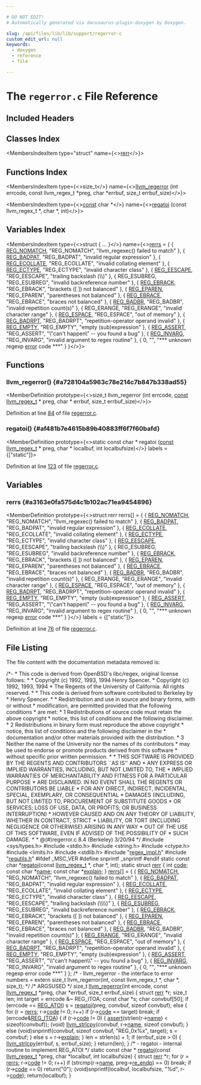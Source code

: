 ```yaml
---

# DO NOT EDIT!
# Automatically generated via docusaurus-plugin-doxygen by Doxygen.

slug: /api/files/lib/lib/support/regerror-c
custom_edit_url: null
keywords:
  - doxygen
  - reference
  - file

---
```





# The `regerror.c` File Reference

<DoxygenPage pluginConfig={pluginConfig}>



## Included Headers

<IncludesList>
<IncludesListItem
  filePath="sys/types.h"
  permalink=""
  isLocal="false" />
<IncludesListItem
  filePath="stdio.h"
  permalink=""
  isLocal="false" />
<IncludesListItem
  filePath="string.h"
  permalink=""
  isLocal="false" />
<IncludesListItem
  filePath="ctype.h"
  permalink=""
  isLocal="false" />
<IncludesListItem
  filePath="limits.h"
  permalink=""
  isLocal="false" />
<IncludesListItem
  filePath="stdlib.h"
  permalink=""
  isLocal="false" />
<IncludesListItem
  filePath="regex_impl.h"
  permalink="/docs/api/files/lib/lib/support/regex-impl-h"
  isLocal="true" />
<IncludesListItem
  filePath="regutils.h"
  permalink="/docs/api/files/lib/lib/support/regutils-h"
  isLocal="true" />
</IncludesList>

## Classes Index

<MembersIndex>

<MembersIndexItem
  type="struct"
  name={<><a href="/docs/api/structs/rerr">rerr</a></>}>
</MembersIndexItem>

</MembersIndex>

## Functions Index

<MembersIndex>

<MembersIndexItem
  type={<>size&#95;t</>}
  name={<><a href="#a728104a5963c78e214c7b847b338ad55">llvm&#95;regerror</a> (int errcode, const llvm&#95;regex&#95;t &#42;preg, char &#42;errbuf, size&#95;t errbuf&#95;size)</>}>
</MembersIndexItem>

<MembersIndexItem
  type={<><a href="/docs/api/files/lib/lib/target/lib/target/aarch64/aarch64promoteconstant-cpp/#a90f8350fecae261c25be85d38b451bff">const</a> char &#42;</>}
  name={<><a href="#af481b7e4615b89b40883ff6f7f60bafd">regatoi</a> (const llvm&#95;regex&#95;t &#42;, char &#42;, int)</>}>
</MembersIndexItem>

</MembersIndex>

## Variables Index

<MembersIndex>

<MembersIndexItem
  type={<>struct &#123; ... &#125;</>}
  name={<><a href="#a3163e0fa575d4c1b102ac71ea9454896">rerrs</a> = &#123;
	&#123; <a href="/docs/api/files/lib/lib/support/regex-impl-h/#a183aab34192b1bdc18a56e84759aa210">REG&#95;NOMATCH</a>,	&quot;REG&#95;NOMATCH&quot;,	&quot;llvm&#95;regexec() failed to match&quot; &#125;,
	&#123; <a href="/docs/api/files/lib/lib/support/regex-impl-h/#ad7e13616a54be821d6b686d8b2587401">REG&#95;BADPAT</a>,	&quot;REG&#95;BADPAT&quot;,	&quot;invalid regular expression&quot; &#125;,
	&#123; <a href="/docs/api/files/lib/lib/support/regex-impl-h/#ac8233bd7398fdb236c8dadf7abebb8a3">REG&#95;ECOLLATE</a>,	&quot;REG&#95;ECOLLATE&quot;,	&quot;invalid collating element&quot; &#125;,
	&#123; <a href="/docs/api/files/lib/lib/support/regex-impl-h/#a16d4f054978e6b70c2672145435a7917">REG&#95;ECTYPE</a>,	&quot;REG&#95;ECTYPE&quot;,	&quot;invalid character class&quot; &#125;,
	&#123; <a href="/docs/api/files/lib/lib/support/regex-impl-h/#a3c04bdcb329fb937154b2b47b2c0c2e0">REG&#95;EESCAPE</a>,	&quot;REG&#95;EESCAPE&quot;,	&quot;trailing backslash (\\\\)&quot; &#125;,
	&#123; REG&#95;ESUBREG,	&quot;REG&#95;ESUBREG&quot;,	&quot;invalid backreference number&quot; &#125;,
	&#123; <a href="/docs/api/files/lib/lib/support/regex-impl-h/#a1e0ef4e0e9d4b184f1b21285cee16c81">REG&#95;EBRACK</a>,	&quot;REG&#95;EBRACK&quot;,	&quot;brackets (&#91; &#93;) not balanced&quot; &#125;,
	&#123; <a href="/docs/api/files/lib/lib/support/regex-impl-h/#ad059816a7c4eb7e2193aadc66627a976">REG&#95;EPAREN</a>,	&quot;REG&#95;EPAREN&quot;,	&quot;parentheses not balanced&quot; &#125;,
	&#123; <a href="/docs/api/files/lib/lib/support/regex-impl-h/#ad0065762ae9d5301a00eddb6242f104b">REG&#95;EBRACE</a>,	&quot;REG&#95;EBRACE&quot;,	&quot;braces not balanced&quot; &#125;,
	&#123; <a href="/docs/api/files/lib/lib/support/regex-impl-h/#aa4693ad3584b57edf162fa492f85c16f">REG&#95;BADBR</a>,	&quot;REG&#95;BADBR&quot;,	&quot;invalid repetition count(s)&quot; &#125;,
	&#123; REG&#95;ERANGE,	&quot;REG&#95;ERANGE&quot;,	&quot;invalid character range&quot; &#125;,
	&#123; <a href="/docs/api/files/lib/lib/support/regex-impl-h/#ae0ee85477e8756f1cf2d7fab21e56235">REG&#95;ESPACE</a>,	&quot;REG&#95;ESPACE&quot;,	&quot;out of memory&quot; &#125;,
	&#123; <a href="/docs/api/files/lib/lib/support/regex-impl-h/#a377356d91031028d3c2d6960b6fb3ac0">REG&#95;BADRPT</a>,	&quot;REG&#95;BADRPT&quot;,	&quot;repetition-operator operand invalid&quot; &#125;,
	&#123; <a href="/docs/api/files/lib/lib/support/regex-impl-h/#ab974b0d779831c3f7ba76a70748d7e71">REG&#95;EMPTY</a>,	&quot;REG&#95;EMPTY&quot;,	&quot;empty (sub)expression&quot; &#125;,
	&#123; <a href="/docs/api/files/lib/lib/support/regex-impl-h/#a284ab151886dcb8b211f21a8a0d36d78">REG&#95;ASSERT</a>,	&quot;REG&#95;ASSERT&quot;,	&quot;\\&quot;can&#39;t happen\\&quot; -- you found a bug&quot; &#125;,
	&#123; <a href="/docs/api/files/lib/lib/support/regex-impl-h/#a5dba69255d33bbff71dc102cd9d5477e">REG&#95;INVARG</a>,	&quot;REG&#95;INVARG&quot;,	&quot;invalid argument to regex routine&quot; &#125;,
	&#123; 0,		&quot;&quot;,		&quot;&#42;&#42;&#42; unknown regexp <a href="/docs/api/files/lib/lib/debuginfo/lib/debuginfo/codeview/symbolrecordmapping-cpp/#a9cdf893c7d17e47fa1ed8bebf92a5da4">error</a> code &#42;&#42;&#42;&quot; &#125;
&#125;</>}>
</MembersIndexItem>

</MembersIndex>


<SectionDefinition>

## Functions

### llvm&#95;regerror() {#a728104a5963c78e214c7b847b338ad55}

<MemberDefinition
  prototype={<>size&#95;t llvm&#95;regerror (int errcode, <a href="/docs/api/files/lib/lib/target/lib/target/aarch64/aarch64promoteconstant-cpp/#a90f8350fecae261c25be85d38b451bff">const</a> <a href="/docs/api/files/lib/lib/support/regex-impl-h/#a14d8a63433f444e7352b4e931cf33335">llvm&#95;regex&#95;t</a> &#42; preg, char &#42; errbuf, size&#95;t errbuf_size)</>}>

Definition at line <a href="#l00084">84</a> of file <a href="/docs/api/files/lib/lib/support/regerror-c">regerror.c</a>.
</MemberDefinition>

### regatoi() {#af481b7e4615b89b40883ff6f7f60bafd}

<MemberDefinition
  prototype={<>static const char &#42; regatoi (<a href="/docs/api/files/lib/lib/target/lib/target/aarch64/aarch64promoteconstant-cpp/#a90f8350fecae261c25be85d38b451bff">const</a> <a href="/docs/api/files/lib/lib/support/regex-impl-h/#a14d8a63433f444e7352b4e931cf33335">llvm&#95;regex&#95;t</a> &#42; preg, char &#42; localbuf, int localbufsize)</>}
  labels = {["static"]}>

Definition at line <a href="#l00123">123</a> of file <a href="/docs/api/files/lib/lib/support/regerror-c">regerror.c</a>.
</MemberDefinition>

</SectionDefinition>

<SectionDefinition>

## Variables

### rerrs {#a3163e0fa575d4c1b102ac71ea9454896}

<MemberDefinition
  prototype={<>struct rerr rerrs&#91;&#93; = &#123;
	&#123; <a href="/docs/api/files/lib/lib/support/regex-impl-h/#a183aab34192b1bdc18a56e84759aa210">REG&#95;NOMATCH</a>,	&quot;REG&#95;NOMATCH&quot;,	&quot;llvm&#95;regexec() failed to match&quot; &#125;,
	&#123; <a href="/docs/api/files/lib/lib/support/regex-impl-h/#ad7e13616a54be821d6b686d8b2587401">REG&#95;BADPAT</a>,	&quot;REG&#95;BADPAT&quot;,	&quot;invalid regular expression&quot; &#125;,
	&#123; <a href="/docs/api/files/lib/lib/support/regex-impl-h/#ac8233bd7398fdb236c8dadf7abebb8a3">REG&#95;ECOLLATE</a>,	&quot;REG&#95;ECOLLATE&quot;,	&quot;invalid collating element&quot; &#125;,
	&#123; <a href="/docs/api/files/lib/lib/support/regex-impl-h/#a16d4f054978e6b70c2672145435a7917">REG&#95;ECTYPE</a>,	&quot;REG&#95;ECTYPE&quot;,	&quot;invalid character class&quot; &#125;,
	&#123; <a href="/docs/api/files/lib/lib/support/regex-impl-h/#a3c04bdcb329fb937154b2b47b2c0c2e0">REG&#95;EESCAPE</a>,	&quot;REG&#95;EESCAPE&quot;,	&quot;trailing backslash (\\\\)&quot; &#125;,
	&#123; REG&#95;ESUBREG,	&quot;REG&#95;ESUBREG&quot;,	&quot;invalid backreference number&quot; &#125;,
	&#123; <a href="/docs/api/files/lib/lib/support/regex-impl-h/#a1e0ef4e0e9d4b184f1b21285cee16c81">REG&#95;EBRACK</a>,	&quot;REG&#95;EBRACK&quot;,	&quot;brackets (&#91; &#93;) not balanced&quot; &#125;,
	&#123; <a href="/docs/api/files/lib/lib/support/regex-impl-h/#ad059816a7c4eb7e2193aadc66627a976">REG&#95;EPAREN</a>,	&quot;REG&#95;EPAREN&quot;,	&quot;parentheses not balanced&quot; &#125;,
	&#123; <a href="/docs/api/files/lib/lib/support/regex-impl-h/#ad0065762ae9d5301a00eddb6242f104b">REG&#95;EBRACE</a>,	&quot;REG&#95;EBRACE&quot;,	&quot;braces not balanced&quot; &#125;,
	&#123; <a href="/docs/api/files/lib/lib/support/regex-impl-h/#aa4693ad3584b57edf162fa492f85c16f">REG&#95;BADBR</a>,	&quot;REG&#95;BADBR&quot;,	&quot;invalid repetition count(s)&quot; &#125;,
	&#123; REG&#95;ERANGE,	&quot;REG&#95;ERANGE&quot;,	&quot;invalid character range&quot; &#125;,
	&#123; <a href="/docs/api/files/lib/lib/support/regex-impl-h/#ae0ee85477e8756f1cf2d7fab21e56235">REG&#95;ESPACE</a>,	&quot;REG&#95;ESPACE&quot;,	&quot;out of memory&quot; &#125;,
	&#123; <a href="/docs/api/files/lib/lib/support/regex-impl-h/#a377356d91031028d3c2d6960b6fb3ac0">REG&#95;BADRPT</a>,	&quot;REG&#95;BADRPT&quot;,	&quot;repetition-operator operand invalid&quot; &#125;,
	&#123; <a href="/docs/api/files/lib/lib/support/regex-impl-h/#ab974b0d779831c3f7ba76a70748d7e71">REG&#95;EMPTY</a>,	&quot;REG&#95;EMPTY&quot;,	&quot;empty (sub)expression&quot; &#125;,
	&#123; <a href="/docs/api/files/lib/lib/support/regex-impl-h/#a284ab151886dcb8b211f21a8a0d36d78">REG&#95;ASSERT</a>,	&quot;REG&#95;ASSERT&quot;,	&quot;\\&quot;can&#39;t happen\\&quot; -- you found a bug&quot; &#125;,
	&#123; <a href="/docs/api/files/lib/lib/support/regex-impl-h/#a5dba69255d33bbff71dc102cd9d5477e">REG&#95;INVARG</a>,	&quot;REG&#95;INVARG&quot;,	&quot;invalid argument to regex routine&quot; &#125;,
	&#123; 0,		&quot;&quot;,		&quot;&#42;&#42;&#42; unknown regexp <a href="/docs/api/files/lib/lib/debuginfo/lib/debuginfo/codeview/symbolrecordmapping-cpp/#a9cdf893c7d17e47fa1ed8bebf92a5da4">error</a> code &#42;&#42;&#42;&quot; &#125;
&#125;</>}
  labels = {["static"]}>

Definition at line <a href="#l00076">76</a> of file <a href="/docs/api/files/lib/lib/support/regerror-c">regerror.c</a>.
</MemberDefinition>

</SectionDefinition>

## File Listing

The file content with the documentation metadata removed is:

<ProgramListing>

<Link id="l00001" /><CodeLine lineNumber="1"><span class="doxyHighlightComment">/&#42;-</span></CodeLine>
<Link id="l00002" /><CodeLine lineNumber="2"><span class="doxyHighlightComment"> &#42; This code is derived from OpenBSD&#39;s libc/regex, original license follows:</span></CodeLine>
<Link id="l00003" /><CodeLine lineNumber="3"><span class="doxyHighlightComment"> &#42;</span></CodeLine>
<Link id="l00004" /><CodeLine lineNumber="4"><span class="doxyHighlightComment"> &#42; Copyright (c) 1992, 1993, 1994 Henry Spencer.</span></CodeLine>
<Link id="l00005" /><CodeLine lineNumber="5"><span class="doxyHighlightComment"> &#42; Copyright (c) 1992, 1993, 1994</span></CodeLine>
<Link id="l00006" /><CodeLine lineNumber="6"><span class="doxyHighlightComment"> &#42;  The Regents of the University of California.  All rights reserved.</span></CodeLine>
<Link id="l00007" /><CodeLine lineNumber="7"><span class="doxyHighlightComment"> &#42;</span></CodeLine>
<Link id="l00008" /><CodeLine lineNumber="8"><span class="doxyHighlightComment"> &#42; This code is derived from software contributed to Berkeley by</span></CodeLine>
<Link id="l00009" /><CodeLine lineNumber="9"><span class="doxyHighlightComment"> &#42; Henry Spencer.</span></CodeLine>
<Link id="l00010" /><CodeLine lineNumber="10"><span class="doxyHighlightComment"> &#42;</span></CodeLine>
<Link id="l00011" /><CodeLine lineNumber="11"><span class="doxyHighlightComment"> &#42; Redistribution and use in source and binary forms, with or without</span></CodeLine>
<Link id="l00012" /><CodeLine lineNumber="12"><span class="doxyHighlightComment"> &#42; modification, are permitted provided that the following conditions</span></CodeLine>
<Link id="l00013" /><CodeLine lineNumber="13"><span class="doxyHighlightComment"> &#42; are met:</span></CodeLine>
<Link id="l00014" /><CodeLine lineNumber="14"><span class="doxyHighlightComment"> &#42; 1 Redistributions of source code must retain the above copyright</span></CodeLine>
<Link id="l00015" /><CodeLine lineNumber="15"><span class="doxyHighlightComment"> &#42;    notice, this list of conditions and the following disclaimer.</span></CodeLine>
<Link id="l00016" /><CodeLine lineNumber="16"><span class="doxyHighlightComment"> &#42; 2 Redistributions in binary form must reproduce the above copyright</span></CodeLine>
<Link id="l00017" /><CodeLine lineNumber="17"><span class="doxyHighlightComment"> &#42;    notice, this list of conditions and the following disclaimer in the</span></CodeLine>
<Link id="l00018" /><CodeLine lineNumber="18"><span class="doxyHighlightComment"> &#42;    documentation and/or other materials provided with the distribution.</span></CodeLine>
<Link id="l00019" /><CodeLine lineNumber="19"><span class="doxyHighlightComment"> &#42; 3 Neither the name of the University nor the names of its contributors</span></CodeLine>
<Link id="l00020" /><CodeLine lineNumber="20"><span class="doxyHighlightComment"> &#42;    may be used to endorse or promote products derived from this software</span></CodeLine>
<Link id="l00021" /><CodeLine lineNumber="21"><span class="doxyHighlightComment"> &#42;    without specific prior written permission.</span></CodeLine>
<Link id="l00022" /><CodeLine lineNumber="22"><span class="doxyHighlightComment"> &#42;</span></CodeLine>
<Link id="l00023" /><CodeLine lineNumber="23"><span class="doxyHighlightComment"> &#42; THIS SOFTWARE IS PROVIDED BY THE REGENTS AND CONTRIBUTORS &#96;&#96;AS IS&#39;&#39; AND</span></CodeLine>
<Link id="l00024" /><CodeLine lineNumber="24"><span class="doxyHighlightComment"> &#42; ANY EXPRESS OR IMPLIED WARRANTIES, INCLUDING, BUT NOT LIMITED TO, THE</span></CodeLine>
<Link id="l00025" /><CodeLine lineNumber="25"><span class="doxyHighlightComment"> &#42; IMPLIED WARRANTIES OF MERCHANTABILITY AND FITNESS FOR A PARTICULAR PURPOSE</span></CodeLine>
<Link id="l00026" /><CodeLine lineNumber="26"><span class="doxyHighlightComment"> &#42; ARE DISCLAIMED.  IN NO EVENT SHALL THE REGENTS OR CONTRIBUTORS BE LIABLE</span></CodeLine>
<Link id="l00027" /><CodeLine lineNumber="27"><span class="doxyHighlightComment"> &#42; FOR ANY DIRECT, INDIRECT, INCIDENTAL, SPECIAL, EXEMPLARY, OR CONSEQUENTIAL</span></CodeLine>
<Link id="l00028" /><CodeLine lineNumber="28"><span class="doxyHighlightComment"> &#42; DAMAGES (INCLUDING, BUT NOT LIMITED TO, PROCUREMENT OF SUBSTITUTE GOODS</span></CodeLine>
<Link id="l00029" /><CodeLine lineNumber="29"><span class="doxyHighlightComment"> &#42; OR SERVICES; LOSS OF USE, DATA, OR PROFITS; OR BUSINESS INTERRUPTION)</span></CodeLine>
<Link id="l00030" /><CodeLine lineNumber="30"><span class="doxyHighlightComment"> &#42; HOWEVER CAUSED AND ON ANY THEORY OF LIABILITY, WHETHER IN CONTRACT, STRICT</span></CodeLine>
<Link id="l00031" /><CodeLine lineNumber="31"><span class="doxyHighlightComment"> &#42; LIABILITY, OR TORT (INCLUDING NEGLIGENCE OR OTHERWISE) ARISING IN ANY WAY</span></CodeLine>
<Link id="l00032" /><CodeLine lineNumber="32"><span class="doxyHighlightComment"> &#42; OUT OF THE USE OF THIS SOFTWARE, EVEN IF ADVISED OF THE POSSIBILITY OF</span></CodeLine>
<Link id="l00033" /><CodeLine lineNumber="33"><span class="doxyHighlightComment"> &#42; SUCH DAMAGE.</span></CodeLine>
<Link id="l00034" /><CodeLine lineNumber="34"><span class="doxyHighlightComment"> &#42;</span></CodeLine>
<Link id="l00035" /><CodeLine lineNumber="35"><span class="doxyHighlightComment"> &#42;  @(#)regerror.c  8.4 (Berkeley) 3/20/94</span></CodeLine>
<Link id="l00036" /><CodeLine lineNumber="36"><span class="doxyHighlightComment"> &#42;/</span></CodeLine>
<Link id="l00037" /><CodeLine lineNumber="37"></CodeLine>
<Link id="l00038" /><CodeLine lineNumber="38"><span class="doxyHighlightPreprocessor">#include &lt;sys/types.h&gt;</span></CodeLine>
<Link id="l00039" /><CodeLine lineNumber="39"><span class="doxyHighlightPreprocessor">#include &lt;stdio.h&gt;</span></CodeLine>
<Link id="l00040" /><CodeLine lineNumber="40"><span class="doxyHighlightPreprocessor">#include &lt;string.h&gt;</span></CodeLine>
<Link id="l00041" /><CodeLine lineNumber="41"><span class="doxyHighlightPreprocessor">#include &lt;ctype.h&gt;</span></CodeLine>
<Link id="l00042" /><CodeLine lineNumber="42"><span class="doxyHighlightPreprocessor">#include &lt;limits.h&gt;</span></CodeLine>
<Link id="l00043" /><CodeLine lineNumber="43"><span class="doxyHighlightPreprocessor">#include &lt;stdlib.h&gt;</span></CodeLine>
<Link id="l00044" /><CodeLine lineNumber="44"><span class="doxyHighlightPreprocessor">#include &quot;<a href="/docs/api/files/lib/lib/support/regex-impl-h">regex&#95;impl.h</a>&quot;</span></CodeLine>
<Link id="l00045" /><CodeLine lineNumber="45"></CodeLine>
<Link id="l00046" /><CodeLine lineNumber="46"><span class="doxyHighlightPreprocessor">#include &quot;<a href="/docs/api/files/lib/lib/support/regutils-h">regutils.h</a>&quot;</span></CodeLine>
<Link id="l00047" /><CodeLine lineNumber="47"></CodeLine>
<Link id="l00048" /><CodeLine lineNumber="48"><span class="doxyHighlightPreprocessor">#ifdef &#95;MSC&#95;VER</span></CodeLine>
<Link id="l00049" /><CodeLine lineNumber="49"><span class="doxyHighlightPreprocessor">#define snprintf &#95;snprintf</span></CodeLine>
<Link id="l00050" /><CodeLine lineNumber="50"><span class="doxyHighlightPreprocessor">#endif</span></CodeLine>
<Link id="l00051" /><CodeLine lineNumber="51"></CodeLine>
<Link id="l00052" /><CodeLine lineNumber="52"><span class="doxyHighlightKeyword">static</span><span class="doxyHighlight"> </span><span class="doxyHighlightKeyword">const</span><span class="doxyHighlight"> </span><span class="doxyHighlightKeywordType">char</span><span class="doxyHighlight"> &#42;<a href="#af481b7e4615b89b40883ff6f7f60bafd">regatoi</a>(</span><span class="doxyHighlightKeyword">const</span><span class="doxyHighlight"> <a href="/docs/api/files/lib/lib/support/regex-impl-h/#a14d8a63433f444e7352b4e931cf33335">llvm&#95;regex&#95;t</a> &#42;, </span><span class="doxyHighlightKeywordType">char</span><span class="doxyHighlight"> &#42;, </span><span class="doxyHighlightKeywordType">int</span><span class="doxyHighlight">);</span></CodeLine>
<Link id="l00053" /><CodeLine lineNumber="53"></CodeLine>
<Link id="l00054" /><CodeLine lineNumber="54" lineLink="/docs/api/structs/rerr"><span class="doxyHighlightKeyword">static</span><span class="doxyHighlight"> </span><span class="doxyHighlightKeyword">struct </span><span class="doxyHighlight"><a href="/docs/api/structs/rerr">rerr</a> &#123;</span></CodeLine>
<Link id="l00055" /><CodeLine lineNumber="55" lineLink="/docs/api/structs/rerr/#a0bbc574398805ac6226a74745d8a8215"><span class="doxyHighlight">  </span><span class="doxyHighlightKeywordType">int</span><span class="doxyHighlight"> <a href="/docs/api/structs/rerr/#a0bbc574398805ac6226a74745d8a8215">code</a>;</span></CodeLine>
<Link id="l00056" /><CodeLine lineNumber="56" lineLink="/docs/api/structs/rerr/#a2f69e340c9f6404032c5f9d5ea84245b"><span class="doxyHighlight">  </span><span class="doxyHighlightKeyword">const</span><span class="doxyHighlight"> </span><span class="doxyHighlightKeywordType">char</span><span class="doxyHighlight"> &#42;<a href="/docs/api/structs/rerr/#a2f69e340c9f6404032c5f9d5ea84245b">name</a>;</span></CodeLine>
<Link id="l00057" /><CodeLine lineNumber="57" lineLink="/docs/api/structs/rerr/#a00db6e0c7d6449af27fff2afdb4155ea"><span class="doxyHighlight">  </span><span class="doxyHighlightKeyword">const</span><span class="doxyHighlight"> </span><span class="doxyHighlightKeywordType">char</span><span class="doxyHighlight"> &#42;<a href="/docs/api/structs/rerr/#a00db6e0c7d6449af27fff2afdb4155ea">explain</a>;</span></CodeLine>
<Link id="l00058" /><CodeLine lineNumber="58"><span class="doxyHighlight">&#125; <a href="#a3163e0fa575d4c1b102ac71ea9454896">rerrs</a>&#91;&#93; = &#123;</span></CodeLine>
<Link id="l00059" /><CodeLine lineNumber="59"><span class="doxyHighlight">  &#123; <a href="/docs/api/files/lib/lib/support/regex-impl-h/#a183aab34192b1bdc18a56e84759aa210">REG&#95;NOMATCH</a>,  </span><span class="doxyHighlightStringLiteral">&quot;REG&#95;NOMATCH&quot;</span><span class="doxyHighlight">,  </span><span class="doxyHighlightStringLiteral">&quot;llvm&#95;regexec() failed to match&quot;</span><span class="doxyHighlight"> &#125;,</span></CodeLine>
<Link id="l00060" /><CodeLine lineNumber="60"><span class="doxyHighlight">  &#123; <a href="/docs/api/files/lib/lib/support/regex-impl-h/#ad7e13616a54be821d6b686d8b2587401">REG&#95;BADPAT</a>, </span><span class="doxyHighlightStringLiteral">&quot;REG&#95;BADPAT&quot;</span><span class="doxyHighlight">, </span><span class="doxyHighlightStringLiteral">&quot;invalid regular expression&quot;</span><span class="doxyHighlight"> &#125;,</span></CodeLine>
<Link id="l00061" /><CodeLine lineNumber="61"><span class="doxyHighlight">  &#123; <a href="/docs/api/files/lib/lib/support/regex-impl-h/#ac8233bd7398fdb236c8dadf7abebb8a3">REG&#95;ECOLLATE</a>, </span><span class="doxyHighlightStringLiteral">&quot;REG&#95;ECOLLATE&quot;</span><span class="doxyHighlight">, </span><span class="doxyHighlightStringLiteral">&quot;invalid collating element&quot;</span><span class="doxyHighlight"> &#125;,</span></CodeLine>
<Link id="l00062" /><CodeLine lineNumber="62"><span class="doxyHighlight">  &#123; <a href="/docs/api/files/lib/lib/support/regex-impl-h/#a16d4f054978e6b70c2672145435a7917">REG&#95;ECTYPE</a>, </span><span class="doxyHighlightStringLiteral">&quot;REG&#95;ECTYPE&quot;</span><span class="doxyHighlight">, </span><span class="doxyHighlightStringLiteral">&quot;invalid character class&quot;</span><span class="doxyHighlight"> &#125;,</span></CodeLine>
<Link id="l00063" /><CodeLine lineNumber="63"><span class="doxyHighlight">  &#123; <a href="/docs/api/files/lib/lib/support/regex-impl-h/#a3c04bdcb329fb937154b2b47b2c0c2e0">REG&#95;EESCAPE</a>,  </span><span class="doxyHighlightStringLiteral">&quot;REG&#95;EESCAPE&quot;</span><span class="doxyHighlight">,  </span><span class="doxyHighlightStringLiteral">&quot;trailing backslash (\\\\)&quot;</span><span class="doxyHighlight"> &#125;,</span></CodeLine>
<Link id="l00064" /><CodeLine lineNumber="64"><span class="doxyHighlight">  &#123; <a href="/docs/api/files/lib/lib/support/regex-impl-h/#a93635e62856bab30bab8d0bc400ff07d">REG&#95;ESUBREG</a>,  </span><span class="doxyHighlightStringLiteral">&quot;REG&#95;ESUBREG&quot;</span><span class="doxyHighlight">,  </span><span class="doxyHighlightStringLiteral">&quot;invalid backreference number&quot;</span><span class="doxyHighlight"> &#125;,</span></CodeLine>
<Link id="l00065" /><CodeLine lineNumber="65"><span class="doxyHighlight">  &#123; <a href="/docs/api/files/lib/lib/support/regex-impl-h/#a1e0ef4e0e9d4b184f1b21285cee16c81">REG&#95;EBRACK</a>, </span><span class="doxyHighlightStringLiteral">&quot;REG&#95;EBRACK&quot;</span><span class="doxyHighlight">, </span><span class="doxyHighlightStringLiteral">&quot;brackets (&#91; &#93;) not balanced&quot;</span><span class="doxyHighlight"> &#125;,</span></CodeLine>
<Link id="l00066" /><CodeLine lineNumber="66"><span class="doxyHighlight">  &#123; <a href="/docs/api/files/lib/lib/support/regex-impl-h/#ad059816a7c4eb7e2193aadc66627a976">REG&#95;EPAREN</a>, </span><span class="doxyHighlightStringLiteral">&quot;REG&#95;EPAREN&quot;</span><span class="doxyHighlight">, </span><span class="doxyHighlightStringLiteral">&quot;parentheses not balanced&quot;</span><span class="doxyHighlight"> &#125;,</span></CodeLine>
<Link id="l00067" /><CodeLine lineNumber="67"><span class="doxyHighlight">  &#123; <a href="/docs/api/files/lib/lib/support/regex-impl-h/#ad0065762ae9d5301a00eddb6242f104b">REG&#95;EBRACE</a>, </span><span class="doxyHighlightStringLiteral">&quot;REG&#95;EBRACE&quot;</span><span class="doxyHighlight">, </span><span class="doxyHighlightStringLiteral">&quot;braces not balanced&quot;</span><span class="doxyHighlight"> &#125;,</span></CodeLine>
<Link id="l00068" /><CodeLine lineNumber="68"><span class="doxyHighlight">  &#123; <a href="/docs/api/files/lib/lib/support/regex-impl-h/#aa4693ad3584b57edf162fa492f85c16f">REG&#95;BADBR</a>,  </span><span class="doxyHighlightStringLiteral">&quot;REG&#95;BADBR&quot;</span><span class="doxyHighlight">,  </span><span class="doxyHighlightStringLiteral">&quot;invalid repetition count(s)&quot;</span><span class="doxyHighlight"> &#125;,</span></CodeLine>
<Link id="l00069" /><CodeLine lineNumber="69"><span class="doxyHighlight">  &#123; <a href="/docs/api/files/lib/lib/support/regex-impl-h/#a92147e11843057bc3c9a5b2a2f682b14">REG&#95;ERANGE</a>, </span><span class="doxyHighlightStringLiteral">&quot;REG&#95;ERANGE&quot;</span><span class="doxyHighlight">, </span><span class="doxyHighlightStringLiteral">&quot;invalid character range&quot;</span><span class="doxyHighlight"> &#125;,</span></CodeLine>
<Link id="l00070" /><CodeLine lineNumber="70"><span class="doxyHighlight">  &#123; <a href="/docs/api/files/lib/lib/support/regex-impl-h/#ae0ee85477e8756f1cf2d7fab21e56235">REG&#95;ESPACE</a>, </span><span class="doxyHighlightStringLiteral">&quot;REG&#95;ESPACE&quot;</span><span class="doxyHighlight">, </span><span class="doxyHighlightStringLiteral">&quot;out of memory&quot;</span><span class="doxyHighlight"> &#125;,</span></CodeLine>
<Link id="l00071" /><CodeLine lineNumber="71"><span class="doxyHighlight">  &#123; <a href="/docs/api/files/lib/lib/support/regex-impl-h/#a377356d91031028d3c2d6960b6fb3ac0">REG&#95;BADRPT</a>, </span><span class="doxyHighlightStringLiteral">&quot;REG&#95;BADRPT&quot;</span><span class="doxyHighlight">, </span><span class="doxyHighlightStringLiteral">&quot;repetition-operator operand invalid&quot;</span><span class="doxyHighlight"> &#125;,</span></CodeLine>
<Link id="l00072" /><CodeLine lineNumber="72"><span class="doxyHighlight">  &#123; <a href="/docs/api/files/lib/lib/support/regex-impl-h/#ab974b0d779831c3f7ba76a70748d7e71">REG&#95;EMPTY</a>,  </span><span class="doxyHighlightStringLiteral">&quot;REG&#95;EMPTY&quot;</span><span class="doxyHighlight">,  </span><span class="doxyHighlightStringLiteral">&quot;empty (sub)expression&quot;</span><span class="doxyHighlight"> &#125;,</span></CodeLine>
<Link id="l00073" /><CodeLine lineNumber="73"><span class="doxyHighlight">  &#123; <a href="/docs/api/files/lib/lib/support/regex-impl-h/#a284ab151886dcb8b211f21a8a0d36d78">REG&#95;ASSERT</a>, </span><span class="doxyHighlightStringLiteral">&quot;REG&#95;ASSERT&quot;</span><span class="doxyHighlight">, </span><span class="doxyHighlightStringLiteral">&quot;\\&quot;can&#39;t happen\\&quot; -- you found a bug&quot;</span><span class="doxyHighlight"> &#125;,</span></CodeLine>
<Link id="l00074" /><CodeLine lineNumber="74"><span class="doxyHighlight">  &#123; <a href="/docs/api/files/lib/lib/support/regex-impl-h/#a5dba69255d33bbff71dc102cd9d5477e">REG&#95;INVARG</a>, </span><span class="doxyHighlightStringLiteral">&quot;REG&#95;INVARG&quot;</span><span class="doxyHighlight">, </span><span class="doxyHighlightStringLiteral">&quot;invalid argument to regex routine&quot;</span><span class="doxyHighlight"> &#125;,</span></CodeLine>
<Link id="l00075" /><CodeLine lineNumber="75"><span class="doxyHighlight">  &#123; 0,    </span><span class="doxyHighlightStringLiteral">&quot;&quot;</span><span class="doxyHighlight">,   </span><span class="doxyHighlightStringLiteral">&quot;&#42;&#42;&#42; unknown regexp error code &#42;&#42;&#42;&quot;</span><span class="doxyHighlight"> &#125;</span></CodeLine>
<Link id="l00076" /><CodeLine lineNumber="76" lineLink="#a3163e0fa575d4c1b102ac71ea9454896"><span class="doxyHighlight">&#125;;</span></CodeLine>
<Link id="l00077" /><CodeLine lineNumber="77"></CodeLine>
<Link id="l00078" /><CodeLine lineNumber="78"><span class="doxyHighlightComment">/&#42;</span></CodeLine>
<Link id="l00079" /><CodeLine lineNumber="79"><span class="doxyHighlightComment"> - llvm&#95;regerror - the interface to error numbers</span></CodeLine>
<Link id="l00080" /><CodeLine lineNumber="80"><span class="doxyHighlightComment"> = extern size&#95;t llvm&#95;regerror(int, const llvm&#95;regex&#95;t &#42;, char &#42;, size&#95;t);</span></CodeLine>
<Link id="l00081" /><CodeLine lineNumber="81"><span class="doxyHighlightComment"> &#42;/</span></CodeLine>
<Link id="l00082" /><CodeLine lineNumber="82"><span class="doxyHighlightComment">/&#42; ARGSUSED &#42;/</span></CodeLine>
<Link id="l00083" /><CodeLine lineNumber="83"><span class="doxyHighlightKeywordType">size&#95;t</span></CodeLine>
<Link id="l00084" /><CodeLine lineNumber="84" lineLink="#a728104a5963c78e214c7b847b338ad55"><span class="doxyHighlight"><a href="#a728104a5963c78e214c7b847b338ad55">llvm&#95;regerror</a>(</span><span class="doxyHighlightKeywordType">int</span><span class="doxyHighlight"> errcode, </span><span class="doxyHighlightKeyword">const</span><span class="doxyHighlight"> <a href="/docs/api/files/lib/lib/support/regex-impl-h/#a14d8a63433f444e7352b4e931cf33335">llvm&#95;regex&#95;t</a> &#42;preg, </span><span class="doxyHighlightKeywordType">char</span><span class="doxyHighlight"> &#42;errbuf, </span><span class="doxyHighlightKeywordType">size&#95;t</span><span class="doxyHighlight"> errbuf&#95;size)</span></CodeLine>
<Link id="l00085" /><CodeLine lineNumber="85"><span class="doxyHighlight">&#123;</span></CodeLine>
<Link id="l00086" /><CodeLine lineNumber="86"><span class="doxyHighlight">  </span><span class="doxyHighlightKeyword">struct </span><span class="doxyHighlight"><a href="/docs/api/structs/rerr">rerr</a> &#42;r;</span></CodeLine>
<Link id="l00087" /><CodeLine lineNumber="87"><span class="doxyHighlight">  </span><span class="doxyHighlightKeywordType">size&#95;t</span><span class="doxyHighlight"> len;</span></CodeLine>
<Link id="l00088" /><CodeLine lineNumber="88"><span class="doxyHighlight">  </span><span class="doxyHighlightKeywordType">int</span><span class="doxyHighlight"> target = errcode &amp;~ REG&#95;ITOA;</span></CodeLine>
<Link id="l00089" /><CodeLine lineNumber="89"><span class="doxyHighlight">  </span><span class="doxyHighlightKeyword">const</span><span class="doxyHighlight"> </span><span class="doxyHighlightKeywordType">char</span><span class="doxyHighlight"> &#42;s;</span></CodeLine>
<Link id="l00090" /><CodeLine lineNumber="90"><span class="doxyHighlight">  </span><span class="doxyHighlightKeywordType">char</span><span class="doxyHighlight"> convbuf&#91;50&#93;;</span></CodeLine>
<Link id="l00091" /><CodeLine lineNumber="91"></CodeLine>
<Link id="l00092" /><CodeLine lineNumber="92"><span class="doxyHighlight">  </span><span class="doxyHighlightKeywordFlow">if</span><span class="doxyHighlight"> (errcode == <a href="/docs/api/files/lib/lib/support/regex-impl-h/#a527188d8a22e439dd6dfa7d909815611">REG&#95;ATOI</a>)</span></CodeLine>
<Link id="l00093" /><CodeLine lineNumber="93"><span class="doxyHighlight">    s = <a href="#af481b7e4615b89b40883ff6f7f60bafd">regatoi</a>(preg, convbuf, </span><span class="doxyHighlightKeyword">sizeof</span><span class="doxyHighlight"> convbuf);</span></CodeLine>
<Link id="l00094" /><CodeLine lineNumber="94"><span class="doxyHighlight">  </span><span class="doxyHighlightKeywordFlow">else</span><span class="doxyHighlight"> &#123;</span></CodeLine>
<Link id="l00095" /><CodeLine lineNumber="95"><span class="doxyHighlight">    </span><span class="doxyHighlightKeywordFlow">for</span><span class="doxyHighlight"> (r = <a href="#a3163e0fa575d4c1b102ac71ea9454896">rerrs</a>; r-&gt;<a href="/docs/api/structs/rerr/#a0bbc574398805ac6226a74745d8a8215">code</a> != 0; r++)</span></CodeLine>
<Link id="l00096" /><CodeLine lineNumber="96"><span class="doxyHighlight">      </span><span class="doxyHighlightKeywordFlow">if</span><span class="doxyHighlight"> (r-&gt;<a href="/docs/api/structs/rerr/#a0bbc574398805ac6226a74745d8a8215">code</a> == target)</span></CodeLine>
<Link id="l00097" /><CodeLine lineNumber="97"><span class="doxyHighlight">        </span><span class="doxyHighlightKeywordFlow">break</span><span class="doxyHighlight">;</span></CodeLine>
<Link id="l00098" /><CodeLine lineNumber="98"><span class="doxyHighlight">  </span></CodeLine>
<Link id="l00099" /><CodeLine lineNumber="99"><span class="doxyHighlight">    </span><span class="doxyHighlightKeywordFlow">if</span><span class="doxyHighlight"> (errcode&amp;<a href="/docs/api/files/lib/lib/support/regex-impl-h/#a2a2cc83a1e03c9821465885213d5af5b">REG&#95;ITOA</a>) &#123;</span></CodeLine>
<Link id="l00100" /><CodeLine lineNumber="100"><span class="doxyHighlight">      </span><span class="doxyHighlightKeywordFlow">if</span><span class="doxyHighlight"> (r-&gt;<a href="/docs/api/structs/rerr/#a0bbc574398805ac6226a74745d8a8215">code</a> != 0) &#123;</span></CodeLine>
<Link id="l00101" /><CodeLine lineNumber="101"><span class="doxyHighlight">        <a href="/docs/api/files/lib/lib/target/lib/target/amdgpu/silowercontrolflow-cpp/#a4868c5d81c5ccc98c47aeab6244346a0">assert</a>(strlen(r-&gt;<a href="/docs/api/structs/rerr/#a2f69e340c9f6404032c5f9d5ea84245b">name</a>) &lt; </span><span class="doxyHighlightKeyword">sizeof</span><span class="doxyHighlight">(convbuf));</span></CodeLine>
<Link id="l00102" /><CodeLine lineNumber="102"><span class="doxyHighlight">        (void) <a href="/docs/api/files/lib/lib/support/regex-impl-h/#a0665f8b90af5f30c518451a34a94e0aa">llvm&#95;strlcpy</a>(convbuf, r-&gt;<a href="/docs/api/structs/rerr/#a2f69e340c9f6404032c5f9d5ea84245b">name</a>, </span><span class="doxyHighlightKeyword">sizeof</span><span class="doxyHighlight"> convbuf);</span></CodeLine>
<Link id="l00103" /><CodeLine lineNumber="103"><span class="doxyHighlight">      &#125; </span><span class="doxyHighlightKeywordFlow">else</span></CodeLine>
<Link id="l00104" /><CodeLine lineNumber="104"><span class="doxyHighlight">        (</span><span class="doxyHighlightKeywordType">void</span><span class="doxyHighlight">)snprintf(convbuf, </span><span class="doxyHighlightKeyword">sizeof</span><span class="doxyHighlight"> convbuf,</span></CodeLine>
<Link id="l00105" /><CodeLine lineNumber="105"><span class="doxyHighlight">            </span><span class="doxyHighlightStringLiteral">&quot;REG&#95;0x%x&quot;</span><span class="doxyHighlight">, target);</span></CodeLine>
<Link id="l00106" /><CodeLine lineNumber="106"><span class="doxyHighlight">      s = convbuf;</span></CodeLine>
<Link id="l00107" /><CodeLine lineNumber="107"><span class="doxyHighlight">    &#125; </span><span class="doxyHighlightKeywordFlow">else</span></CodeLine>
<Link id="l00108" /><CodeLine lineNumber="108"><span class="doxyHighlight">      s = r-&gt;<a href="/docs/api/structs/rerr/#a00db6e0c7d6449af27fff2afdb4155ea">explain</a>;</span></CodeLine>
<Link id="l00109" /><CodeLine lineNumber="109"><span class="doxyHighlight">  &#125;</span></CodeLine>
<Link id="l00110" /><CodeLine lineNumber="110"></CodeLine>
<Link id="l00111" /><CodeLine lineNumber="111"><span class="doxyHighlight">  len = strlen(s) + 1;</span></CodeLine>
<Link id="l00112" /><CodeLine lineNumber="112"><span class="doxyHighlight">  </span><span class="doxyHighlightKeywordFlow">if</span><span class="doxyHighlight"> (errbuf&#95;size &gt; 0) &#123;</span></CodeLine>
<Link id="l00113" /><CodeLine lineNumber="113"><span class="doxyHighlight">    <a href="/docs/api/files/lib/lib/support/regex-impl-h/#a0665f8b90af5f30c518451a34a94e0aa">llvm&#95;strlcpy</a>(errbuf, s, errbuf&#95;size);</span></CodeLine>
<Link id="l00114" /><CodeLine lineNumber="114"><span class="doxyHighlight">  &#125;</span></CodeLine>
<Link id="l00115" /><CodeLine lineNumber="115"></CodeLine>
<Link id="l00116" /><CodeLine lineNumber="116"><span class="doxyHighlight">  </span><span class="doxyHighlightKeywordFlow">return</span><span class="doxyHighlight">(len);</span></CodeLine>
<Link id="l00117" /><CodeLine lineNumber="117"><span class="doxyHighlight">&#125;</span></CodeLine>
<Link id="l00118" /><CodeLine lineNumber="118"></CodeLine>
<Link id="l00119" /><CodeLine lineNumber="119"><span class="doxyHighlightComment">/&#42;</span></CodeLine>
<Link id="l00120" /><CodeLine lineNumber="120"><span class="doxyHighlightComment"> - regatoi - internal routine to implement REG&#95;ATOI</span></CodeLine>
<Link id="l00121" /><CodeLine lineNumber="121"><span class="doxyHighlightComment"> &#42;/</span></CodeLine>
<Link id="l00122" /><CodeLine lineNumber="122"><span class="doxyHighlightKeyword">static</span><span class="doxyHighlight"> </span><span class="doxyHighlightKeyword">const</span><span class="doxyHighlight"> </span><span class="doxyHighlightKeywordType">char</span><span class="doxyHighlight"> &#42;</span></CodeLine>
<Link id="l00123" /><CodeLine lineNumber="123" lineLink="#af481b7e4615b89b40883ff6f7f60bafd"><span class="doxyHighlight"><a href="#af481b7e4615b89b40883ff6f7f60bafd">regatoi</a>(</span><span class="doxyHighlightKeyword">const</span><span class="doxyHighlight"> <a href="/docs/api/files/lib/lib/support/regex-impl-h/#a14d8a63433f444e7352b4e931cf33335">llvm&#95;regex&#95;t</a> &#42;preg, </span><span class="doxyHighlightKeywordType">char</span><span class="doxyHighlight"> &#42;localbuf, </span><span class="doxyHighlightKeywordType">int</span><span class="doxyHighlight"> localbufsize)</span></CodeLine>
<Link id="l00124" /><CodeLine lineNumber="124"><span class="doxyHighlight">&#123;</span></CodeLine>
<Link id="l00125" /><CodeLine lineNumber="125"><span class="doxyHighlight">  </span><span class="doxyHighlightKeyword">struct </span><span class="doxyHighlight"><a href="/docs/api/structs/rerr">rerr</a> &#42;r;</span></CodeLine>
<Link id="l00126" /><CodeLine lineNumber="126"></CodeLine>
<Link id="l00127" /><CodeLine lineNumber="127"><span class="doxyHighlight">  </span><span class="doxyHighlightKeywordFlow">for</span><span class="doxyHighlight"> (r = <a href="#a3163e0fa575d4c1b102ac71ea9454896">rerrs</a>; r-&gt;<a href="/docs/api/structs/rerr/#a0bbc574398805ac6226a74745d8a8215">code</a> != 0; r++)</span></CodeLine>
<Link id="l00128" /><CodeLine lineNumber="128"><span class="doxyHighlight">    </span><span class="doxyHighlightKeywordFlow">if</span><span class="doxyHighlight"> (strcmp(r-&gt;<a href="/docs/api/structs/rerr/#a2f69e340c9f6404032c5f9d5ea84245b">name</a>, preg-&gt;<a href="/docs/api/structs/llvm-regex/#af5da3516ebe39b7fe40315175d49b55a">re&#95;endp</a>) == 0)</span></CodeLine>
<Link id="l00129" /><CodeLine lineNumber="129"><span class="doxyHighlight">      </span><span class="doxyHighlightKeywordFlow">break</span><span class="doxyHighlight">;</span></CodeLine>
<Link id="l00130" /><CodeLine lineNumber="130"><span class="doxyHighlight">  </span><span class="doxyHighlightKeywordFlow">if</span><span class="doxyHighlight"> (r-&gt;<a href="/docs/api/structs/rerr/#a0bbc574398805ac6226a74745d8a8215">code</a> == 0)</span></CodeLine>
<Link id="l00131" /><CodeLine lineNumber="131"><span class="doxyHighlight">    </span><span class="doxyHighlightKeywordFlow">return</span><span class="doxyHighlight">(</span><span class="doxyHighlightStringLiteral">&quot;0&quot;</span><span class="doxyHighlight">);</span></CodeLine>
<Link id="l00132" /><CodeLine lineNumber="132"></CodeLine>
<Link id="l00133" /><CodeLine lineNumber="133"><span class="doxyHighlight">  (void)snprintf(localbuf, localbufsize, </span><span class="doxyHighlightStringLiteral">&quot;%d&quot;</span><span class="doxyHighlight">, r-&gt;<a href="/docs/api/structs/rerr/#a0bbc574398805ac6226a74745d8a8215">code</a>);</span></CodeLine>
<Link id="l00134" /><CodeLine lineNumber="134"><span class="doxyHighlight">  </span><span class="doxyHighlightKeywordFlow">return</span><span class="doxyHighlight">(localbuf);</span></CodeLine>
<Link id="l00135" /><CodeLine lineNumber="135"><span class="doxyHighlight">&#125;</span></CodeLine>

</ProgramListing>


</DoxygenPage>
